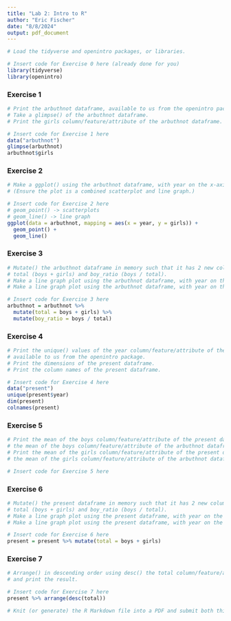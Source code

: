 ```yaml
---
title: "Lab 2: Intro to R"
author: "Eric Fischer"
date: "8/8/2024"
output: pdf_document
---
```


```r
# Load the tidyverse and openintro packages, or libraries.

# Insert code for Exercise 0 here (already done for you)
library(tidyverse)
library(openintro)
```

### Exercise 1

```r
# Print the arbuthnot dataframe, available to us from the openintro package.
# Take a glimpse() of the arbuthnot dataframe.
# Print the girls column/feature/attribute of the arbuthnot dataframe.

# Insert code for Exercise 1 here
data("arbuthnot")
glimpse(arbuthnot)
arbuthnot$girls
```


### Exercise 2

```r
# Make a ggplot() using the arbuthnot dataframe, with year on the x-axis and girls on the y-axis.
# (Ensure the plot is a combined scatterplot and line graph.)

# Insert code for Exercise 2 here
# geom_point() -> scatterplots
# geom_line() -> line graph
ggplot(data = arbuthnot, mapping = aes(x = year, y = girls)) +
  geom_point() +
  geom_line()
```


### Exercise 3

```r
# Mutate() the arbuthnot dataframe in memory such that it has 2 new columns/features/attributes,
# total (boys + girls) and boy_ratio (boys / total).
# Make a line graph plot using the arbuthnot dataframe, with year on the x-axis and total on the y-axis.
# Make a line graph plot using the arbuthnot dataframe, with year on the x-axis and boy_ratio on the y-axis.

# Insert code for Exercise 3 here
arbuthnot = arbuthnot %>%
  mutate(total = boys + girls) %>%
  mutate(boy_ratio = boys / total)
```


### Exercise 4

```r
# Print the unique() values of the year column/feature/attribute of the present dataframe (e.g., present$year),
# available to us from the openintro package.
# Print the dimensions of the present dataframe.
# Print the column names of the present dataframe.

# Insert code for Exercise 4 here
data("present")
unique(present$year)
dim(present)
colnames(present)
```


### Exercise 5

```r
# Print the mean of the boys column/feature/attribute of the present dataframe, divided by
# the mean of the boys column/feature/attribute of the arbuthnot dataframe.
# Print the mean of the girls column/feature/attribute of the present dataframe, divided by
# the mean of the girls column/feature/attribute of the arbuthnot dataframe.

# Insert code for Exercise 5 here

```


### Exercise 6

```r
# Mutate() the present dataframe in memory such that it has 2 new columns/features/attributes,
# total (boys + girls) and boy_ratio (boys / total).
# Make a line graph plot using the present dataframe, with year on the x-axis and total on the y-axis.
# Make a line graph plot using the present dataframe, with year on the x-axis and boy_ratio on the y-axis.

# Insert code for Exercise 6 here
present = present %>% mutate(total = boys + girls)
```


### Exercise 7

```r
# Arrange() in descending order using desc() the total column/feature/attribute of the present dataframe,
# and print the result.

# Insert code for Exercise 7 here
present %>% arrange(desc(total))
```

```r
# Knit (or generate) the R Markdown file into a PDF and submit both this .Rmd file and the PDF.
```
